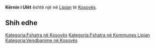 {{Fshat në 
 | Emri                = Kërnin i Ulët
 | EmriAlt                = 
 | NAME_SHORT_FORM=      
 | NAME_GENERIC=      
 | NAME_SORT_NAME_RO=      KERNINIULET
 | FULL_NAME_RO = Kërnin i Ulët
 | FULL_NAME_ND_RO=Kernin i Ulet
 | SORT_NAME_RG=KERNINIULET
 | FULL_NAME_RG=Kërnin i Ulët
 | FULL_NAME_ND_RG=Kernin i Ulet
 | SRP_NAME_SHORT_FORM=      
 | SRP_NAME_GENERIC=      
 | SRP_NAME_SORT_NAME_RO=      
 | SRP_FULL_NAME_RO = 
 | SRP_FULL_NAME_ND_RO=
 | SRP_SORT_NAME_RG=
 | SRP_FULL_NAME_RG=
 | SRP_FULL_NAME_ND_RG=
 | Emri (Rasa dhanore) = 
 | Figura              = 
 | Shteti              = Kosovo
 | Komuna              = Lipjan
 | Kodi postar         = 
 | Sipërfaqja          = 

 | Popullsia           = 

 | Regj. i popullsisë  = 
 | Dend. e popullsisë  = 
 | Faqja zyrtare       = 
 <!--- Koordinatat ----> 
 | Gjerësia            = 43.133611
 | Gjatësia            = 20.749444
 | Lartësia            = 
}}
'''Kërnin i Ulët''' është një [[]] në [[Lipjan]] të [[Kosovës]].

<!-- == Gjeografia == -->
<!-- == Historia == -->
<!-- == Demografia == -->
== Shih edhe ==
{{Komuna Lipjan}}
{{Kosovo-Administrata-Cung}}

[[Kategoria:Fshatra në Kosovës]]
[[Kategoria:Fshatra në Kommunes Lipjan]]
[[Kategoria:Vendbanime në Kosovës]]